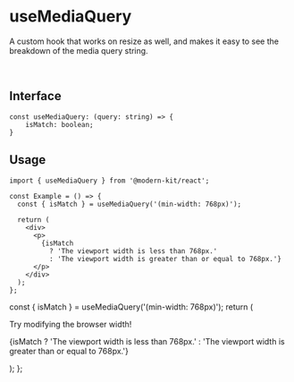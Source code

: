 
# useMediaQuery

A custom hook that works on resize as well, and makes it easy to see the breakdown of the media query string.

<br />

## Interface
```tsx
const useMediaQuery: (query: string) => {
    isMatch: boolean;
}
```

## Usage

```tsx
import { useMediaQuery } from '@modern-kit/react';

const Example = () => {
  const { isMatch } = useMediaQuery('(min-width: 768px)');
  
  return (
    <div>
      <p>
        {isMatch
          ? 'The viewport width is less than 768px.'
          : 'The viewport width is greater than or equal to 768px.'}
      </p>
    </div>
  );
};

```

  const { isMatch } = useMediaQuery('(min-width: 768px)');
  return (
    <div>
      <p>Try modifying the browser width!</p>
      <p>
        {isMatch
          ? 'The viewport width is less than 768px.'
          : 'The viewport width is greater than or equal to 768px.'}
      </p>
    </div>
  );
};


<Example />